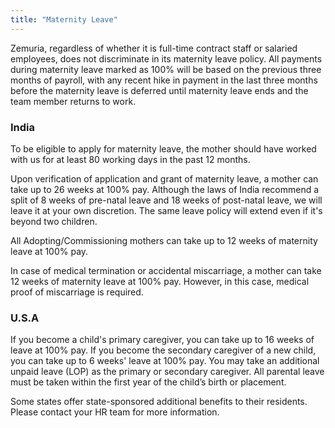 ```yaml
---
title: "Maternity Leave"
---
```


Zemuria, regardless of whether it is full-time contract staff or salaried employees, does not discriminate in its maternity leave policy. All payments during maternity leave marked as 100% will be based on the previous three months of payroll, with any recent hike in payment in the last three months before the maternity leave is deferred until maternity leave ends and the team member returns to work.

### India 

To be eligible to apply for maternity leave, the mother should have worked with us for at least 80 working days in the past 12 months.

Upon verification of application and grant of maternity leave, a mother can take up to 26 weeks at 100% pay. Although the laws of India recommend a split of 8 weeks of pre-natal leave and 18 weeks of post-natal leave, we will leave it at your own discretion. The same leave policy will extend even if it's beyond two children.

All Adopting/Commissioning mothers can take up to 12 weeks of maternity leave at 100% pay.

In case of medical termination or accidental miscarriage, a mother can take 12 weeks of maternity leave at 100% pay. However, in this case, medical proof of miscarriage is required.

### U.S.A 

If you become a child's primary caregiver, you can take up to 16 weeks of leave at 100% pay. If you become the secondary caregiver of a new child, you can take up to 6 weeks' leave at 100% pay. You may take an additional unpaid leave (LOP) as the primary or secondary caregiver. All parental leave must be taken within the first year of the child’s birth or placement.

Some states offer state-sponsored additional benefits to their residents. Please contact your HR team for more information.